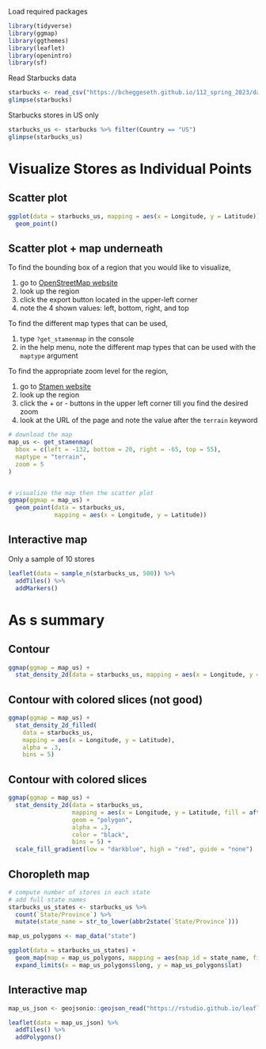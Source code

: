 Load required packages

```r
library(tidyverse)
library(ggmap)
library(ggthemes)
library(leaflet)
library(openintro)
library(sf)
```

Read Starbucks data

```r
starbucks <- read_csv("https://bcheggeseth.github.io/112_spring_2023/data/starbucks.csv")
glimpse(starbucks)
```

Starbucks stores in US only

```r
starbucks_us <- starbucks %>% filter(Country == "US")
glimpse(starbucks_us)
```

# Visualize Stores as Individual Points

## Scatter plot

```r
ggplot(data = starbucks_us, mapping = aes(x = Longitude, y = Latitude)) +
  geom_point()
```

## Scatter plot + map underneath

To find the bounding box of a region that you would like to visualize,

1.  go to [OpenStreetMap website](https://www.openstreetmap.org/)
2.  look up the region
3.  click the export button located in the upper-left corner
4.  note the 4 shown values: left, bottom, right, and top


To find the different map types that can be used,

1. type `?get_stamenmap` in the console
2. in the help menu, note the different map types that can be used with the `maptype` argument


To find the appropriate zoom level for the region,

1. go to [Stamen website](https://maps.stamen.com/terrain/#9/44.9531/-93.0904)
2. look up the region
3. click the + or - buttons in the upper left corner till you find the desired zoom
4. look at the URL of the page and note the value after the `terrain` keyword


```r
# download the map
map_us <- get_stamenmap(
  bbox = c(left = -132, bottom = 20, right = -65, top = 55),
  maptype = "terrain",
  zoom = 5
)


# visualize the map then the scatter plot
ggmap(ggmap = map_us) +
  geom_point(data = starbucks_us, 
             mapping = aes(x = Longitude, y = Latitude))
```

## Interactive map

Only a sample of 10 stores

```r
leaflet(data = sample_n(starbucks_us, 500)) %>% 
  addTiles() %>% 
  addMarkers()
```

# As s summary

## Contour

```r
ggmap(ggmap = map_us) +
  stat_density_2d(data = starbucks_us, mapping = aes(x = Longitude, y = Latitude))
```

## Contour with colored slices (not good)

```r
ggmap(ggmap = map_us) +
  stat_density_2d_filled(
    data = starbucks_us, 
    mapping = aes(x = Longitude, y = Latitude),
    alpha = .3,
    bins = 5)
```

## Contour with colored slices

```r
ggmap(ggmap = map_us) +
  stat_density_2d(data = starbucks_us, 
                  mapping = aes(x = Longitude, y = Latitude, fill = after_stat(level)), 
                  geom = "polygon",
                  alpha = .3,
                  color = "black",
                  bins = 5) +
  scale_fill_gradient(low = "darkblue", high = "red", guide = "none")
```

## Choropleth map

```r
# compute number of stores in each state
# add full state names
starbucks_us_states <- starbucks_us %>% 
  count(`State/Province`) %>% 
  mutate(state_name = str_to_lower(abbr2state(`State/Province`)))

map_us_polygons <- map_data("state")

ggplot(data = starbucks_us_states) + 
  geom_map(map = map_us_polygons, mapping = aes(map_id = state_name, fill = n)) +
  expand_limits(x = map_us_polygons$long, y = map_us_polygons$lat)
```

## Interactive map

```r
map_us_json <- geojsonio::geojson_read("https://rstudio.github.io/leaflet/json/us-states.geojson", what = "sp")

leaflet(data = map_us_json) %>% 
  addTiles() %>% 
  addPolygons()
```
